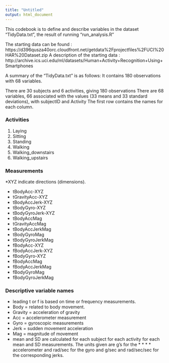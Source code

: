 ---
title: "Untitled"
output: html_document
---

This codebook is to define and describe variables in the dataset "TidyData.txt", the result of running "run_analysis.R"

The starting data can be found : https://d396qusza40orc.cloudfront.net/getdata%2Fprojectfiles%2FUCI%20HAR%20Dataset.zip
A description of the starting data :  http://archive.ics.uci.edu/ml/datasets/Human+Activity+Recognition+Using+Smartphones

A summary of the "TidyData.txt" is as follows:
It contains 180 observations with 68 variables. 

There are 30 subjects and 6 activities, giving 180 observations
There are 68 variables, 66 associated with the values (33 means and 33 standard deviations), with subjectID and Activity
The first row contains the names for each column. 

### Activities
1. Laying
2. Sitting
3. Standing
4. Walking
5. Walking_downstairs
6. Walking_upstairs

### Measurements
*XYZ indicate directions (dimensions).

* tBodyAcc-XYZ
* tGravityAcc-XYZ
* tBodyAccJerk-XYZ
* tBodyGyro-XYZ
* tBodyGyroJerk-XYZ
* tBodyAccMag
* tGravityAccMag
* tBodyAccJerkMag
* tBodyGyroMag
* tBodyGyroJerkMag
* fBodyAcc-XYZ
* fBodyAccJerk-XYZ
* fBodyGyro-XYZ
* fBodyAccMag
* fBodyAccJerkMag
* fBodyGyroMag
* fBodyGyroJerkMag

### Descriptive variable names
* leading t or f is based on time or frequency measurements.
* Body = related to body movement.
* Gravity = acceleration of gravity
* Acc = accelerometer measurement
* Gyro = gyroscopic measurements
* Jerk = sudden movement acceleration
* Mag = magnitude of movement
* mean and SD are calculated for each subject for each activity for each mean and SD measurements. The units given are g’s for the * * * * accelerometer and rad/sec for the gyro and g/sec and rad/sec/sec for the corresponding jerks.
